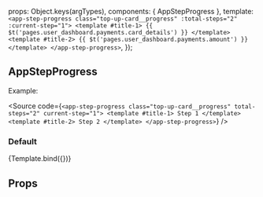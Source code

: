 
<Meta
  title="ui-kit/AppStepProgress"
  component={AppStepProgress}
/>

  props: Object.keys(argTypes),
  components: { AppStepProgress },
  template: `
        <app-step-progress
          class="top-up-card__progress"
          :total-steps="2"
          :current-step="1">
          <template #title-1>
            {{ $t('pages.user_dashboard.payments.card_details') }}
          </template>
          <template #title-2>
            {{ $t('pages.user_dashboard.payments.amount') }}
          </template>
        </app-step-progress>
    `,
});

## AppStepProgress

Example:

<Source
  code={`
<app-step-progress
  class="top-up-card__progress"
  total-steps="2"
  current-step="1">
  <template #title-1>
    Step 1
  </template>
  <template #title-2>
    Step 2
  </template>
</app-step-progress>
`}
/>

### Default

<Canvas>
  <Story name="Default view">{Template.bind({})}</Story>
</Canvas>

## Props

<ArgsTable story="Default view" />
